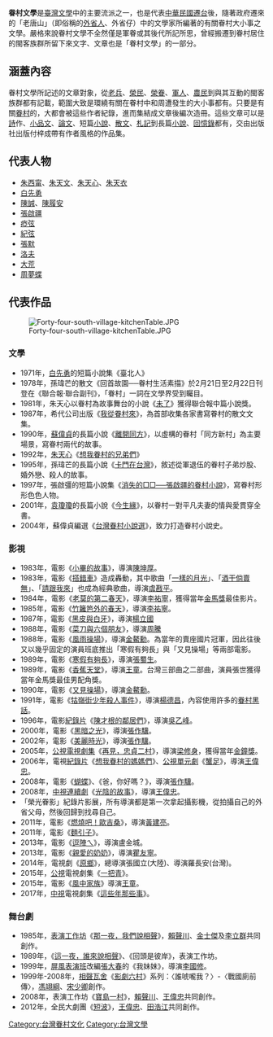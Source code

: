 {{Unreferenced|time=2017-03-31T11:48:17+00:00}}
'''眷村文學'''是[[臺灣文學|臺灣文學]]中的主要流派之一，也是代表[[中華民國遷台|中華民國遷台]]後，隨著政府遷來的「老唐山」（即俗稱的[[外省人|外省人]]、外省仔）中的文學家所編著的有關眷村大小事之文學。嚴格來說眷村文學不全然僅是軍眷或其後代所記所思，曾經搬遷到眷村居住的閩客族群所留下來文字、文章也是「眷村文學」的一部分。

== 涵蓋內容 ==

眷村文學所記述的文章對象，從[[退伍軍人|老兵]]、[[榮民|榮民]]、[[榮眷|榮眷]]、[[軍人|軍人]]、[[農民|農民]]到與其互動的閩客族群都有記載，範圍大致是環繞有關在眷村中和周遭發生的大小事都有。只要是有關[[眷村|眷村]]的，大都會被這些作者紀錄，進而集結成文章後編次造冊。這些文章可以是[[詩|詩]]作、[[小品文|小品文]]、[[論文|論文]]、短篇[[小說|小說]]、[[散文|散文]]、[[札記|札記]]到長篇[[小說|小說]]、[[回憶錄|回憶錄]]都有，交由出版社出版付梓成帶有作者風格的作品集。

== 代表人物 ==

*[[朱西甯|朱西甯]]、[[朱天文|朱天文]]、[[朱天心|朱天心]]、[[朱天衣|朱天衣]]
*[[白先勇|白先勇]]
*[[陳誠|陳誠]]、[[陳履安|陳履安]]
*[[張啟疆|張啟疆]]
*[[瘂弦|瘂弦]]
*[[紀弦|紀弦]]
*[[張默|張默]]
*[[洛夫_(詩人)|洛夫]]
*[[大荒|大荒]]
*[[周夢蝶|周夢蝶]]

== 代表作品 ==
[[File:Forty-four-south-village-kitchenTable.JPG|thumb]]

===文學===
*1971年，[[白先勇|白先勇]]的短篇小說集《臺北人》
*1978年，孫瑋芒的散文《回首故園──眷村生活素描》於2月21日至2月22日刊登在《聯合報‧聯合副刊》，「眷村」一詞在文學界受到矚目。
*1981年，朱天心以眷村為故事舞台的小說《[[未了|未了]]》獲得聯合報中篇小說獎。
*1987年，希代公司出版《[[我從眷村來|我從眷村來]]》，為首部收集各家書寫眷村的散文文集。
*1990年，[[蘇偉貞|蘇偉貞]]的長篇小說《[[離開同方|離開同方]]》，以虛構的眷村「同方新村」為主要場景，寫眷村兩代的故事。
*1992年，[[朱天心|朱天心]]《[[想我眷村的兄弟們|想我眷村的兄弟們]]》
*1995年，孫瑋芒的長篇小說《[[卡門在台灣|卡門在台灣]]》，敘述從軍退伍的眷村子弟炒股、婚外戀、殺人的故事。
*1997年，張啟彊的短篇小說集《[[消失的□□──張啟疆的眷村小說|消失的□□──張啟疆的眷村小說]]》，寫眷村形形色色人物。
*2001年，[[袁瓊瓊|袁瓊瓊]]的長篇小說《[[今生緣|今生緣]]》，以眷村一對平凡夫妻的情與愛貫穿全書。
*2004年，蘇偉貞編選《[[台灣眷村小說選|台灣眷村小說選]]》，致力打造眷村小說史。

===影視===
*1983年，電影《[[小畢的故事|小畢的故事]]》，導演[[陳坤厚|陳坤厚]]。
*1983年，電影《[[搭錯車_(電影)|搭錯車]]》造成轟動，其中歌曲「[[一樣的月光|一樣的月光]]」、「[[酒干倘賣無|酒干倘賣無]]」、「[[請跟我來|請跟我來]]」也成為經典歌曲，導演[[虞戡平|虞戡平]]。
*1984年，電影《[[老莫的第二春天|老莫的第二春天]]》，導演[[李祐寧|李祐寧]]，獲得當年[[金馬獎|金馬獎]]最佳影片。
*1985年，電影《[[竹籬笆外的春天|竹籬笆外的春天]]》，導演[[李祐寧|李祐寧]]。
*1987年，電影《[[黑皮與白牙|黑皮與白牙]]》，導演[[楊立國|楊立國]]
*1988年，電影《[[菜刀與六個朋友|菜刀與六個朋友]]》，導演[[周騰|周騰]]
*1988年，電影《[[風雨操場_(電影)|風雨操場]]》，導演[[金鰲勳|金鰲勳]]。為當年的賣座國片冠軍，因此往後又以幾乎固定的演員班底推出「寒假有夠長」與「又見操場」等兩部電影。
*1989年，電影《[[寒假有夠長|寒假有夠長]]》，導演[[張蜀生|張蜀生]]。
*1989年，電影《[[香蕉天堂|香蕉天堂]]》，導演[[王童|王童]]。台灣三部曲之二部曲，演員張世獲得當年金馬獎最佳男配角獎。
*1990年，電影《[[又見操場|又見操場]]》，導演[[金鰲勳|金鰲勳]]。
*1991年，電影《[[牯嶺街少年殺人事件|牯嶺街少年殺人事件]]》，導演[[楊德昌|楊德昌]]，內容使用許多的[[眷村黑話|眷村黑話]]。
*1996年，電影[[紀錄片|紀錄片]]《[[陳才根的鄰居們|陳才根的鄰居們]]》，導演[[吳乙峰|吳乙峰]]。
*2000年，電影《[[黑暗之光|黑暗之光]]》，導演[[張作驥|張作驥]]。
*2002年，電影《[[美麗時光|美麗時光]]》，導演[[張作驥|張作驥]]。
*2005年，[[公共電視文化事業基金會|公視]][[電視劇集|電視劇集]]《[[再見，忠貞二村|再見，忠貞二村]]》，導演[[梁修身|梁修身]]，獲得當年[[金鐘獎|金鐘獎]]。
*2006年，電視[[紀錄片|紀錄片]]《[[想我眷村的媽媽們|想我眷村的媽媽們]]》、[[公共電視文化事業基金會|公視]][[單元劇|單元劇]]《[[蟹足|蟹足]]》，導演[[王偉忠|王偉忠]]。
*2008年，電影《[[蝴蝶|蝴蝶]]》、《爸，你好嗎？》，導演[[張作驥|張作驥]]。
*2008年，[[中國電視公司|中視]][[連續劇|連續劇]]《[[光陰的故事|光陰的故事]]》，導演[[王偉忠|王偉忠]]。
*「榮光眷影」紀錄片影展，所有導演都是第一次拿起攝影機，從拍攝自己的外省父母，然後回歸到找尋自己。
*2011年，電影《[[燃燒吧！歐吉桑|燃燒吧！歐吉桑]]》，導演[[黃建亮|黃建亮]]。
*2011年，電影《[[麵引子|麵引子]]》。
*2013年，電影《[[逗陣ㄟ|逗陣ㄟ]]》，導演盧金城。
*2013年，電影《[[親愛的奶奶|親愛的奶奶]]》，導演[[瞿友寧|瞿友寧]]。
*2014年，電視劇《[[原鄉|原鄉]]》，總導演張國立(大陸)、導演羅長安(台灣)。
*2015年，[[公共電視文化事業基金會|公視]]電視劇集《[[一把青_(電視劇)|一把青]]》。
*2015年，電影《[[風中家族|風中家族]]》導演[[王童|王童]]。
*2017年，[[中國電視公司|中視]]電視劇集《[[這些年那些事|這些年那些事]]》。

===舞台劇===
*1985年，[[表演工作坊|表演工作坊]]《[[那一夜，我們說相聲|那一夜，我們說相聲]]》，[[賴聲川|賴聲川]]、[[金士傑|金士傑]]及[[李立群|李立群]]共同創作。
*1989年，《[[這一夜，誰來說相聲|這一夜，誰來說相聲]]》、《回頭是彼岸》，表演工作坊。
*1999年，[https://web.archive.org/web/20090222092553/http://www.pingfong.com.tw/2009pingfong/index.html 屏風表演班]改編[[張大春|張大春]]的《我妹妹》，導演[[李國修|李國修]]。
*1999年-2008年，[[相聲瓦舍|相聲瓦舍]]《[[影劇六村|影劇六村]]》系列：〈誰唬嚨我？〉-〈戰國廁前傳〉，[[馮翊綱|馮翊綱]]、[[宋少卿|宋少卿]]創作。
*2008年，表演工作坊《[[寶島一村|寶島一村]]》，[[賴聲川|賴聲川]]、[[王偉忠|王偉忠]]共同創作。
*2012年，全民大劇團《[[短波_(舞台劇)|短波]]》，[[王偉忠|王偉忠]]、[[田浩江|田浩江]]共同創作。

[[Category:台灣眷村文化|Category:台灣眷村文化]]
[[Category:台灣文學|Category:台灣文學]]